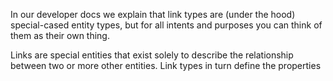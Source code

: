 In our developer docs we explain that link types are (under the hood) special-cased entity types, but for all intents and purposes you can think of them as their own thing.

Links are special entities that exist solely to describe the relationship between two or more other entities. Link types in turn define the properties 